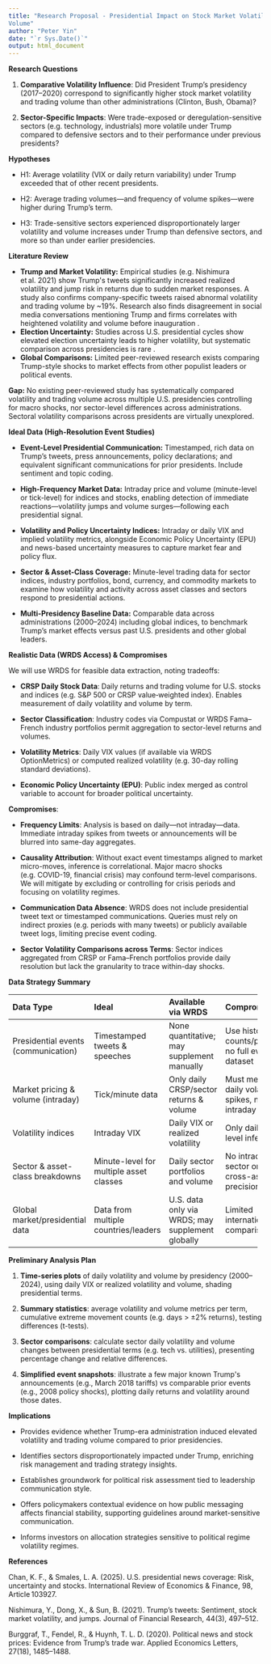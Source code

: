 ```yaml
---
title: "Research Proposal - Presidential Impact on Stock Market Volatility and Trading
Volume"
author: "Peter Yin"
date: "`r Sys.Date()`"
output: html_document
---
```



**Research Questions**

1.  **Comparative Volatility Influence**: Did President Trump's
    presidency (2017--2020) correspond to significantly higher stock
    market volatility and trading volume than other administrations
    (Clinton, Bush, Obama)?

2.  **Sector-Specific Impacts**: Were trade-exposed or
    deregulation-sensitive sectors (e.g. technology, industrials) more
    volatile under Trump compared to defensive sectors and to their
    performance under previous presidents?

**Hypotheses**

- H1: Average volatility (VIX or daily return variability) under Trump
  exceeded that of other recent presidents.

- H2: Average trading volumes---and frequency of volume spikes---were
  higher during Trump's term.

- H3: Trade-sensitive sectors experienced disproportionately larger
  volatility and volume increases under Trump than defensive sectors,
  and more so than under earlier presidencies.

**Literature Review**

- **Trump and Market Volatility:** Empirical studies (e.g. Nishimura
et al. 2021) show Trump\'s tweets significantly increased realized
volatility and jump risk in returns due to sudden market
responses. A study also confirms company-specific tweets raised abnormal
volatility and trading volume by \~19%. Research
also finds disagreement in social media conversations mentioning Trump
and firms correlates with heightened volatility and volume before
inauguration .
- **Election Uncertainty:** Studies across U.S. presidential cycles show
elevated election uncertainty leads to higher volatility, but systematic
comparison across presidencies is
rare .
- **Global Comparisons:** Limited peer-reviewed research exists comparing
Trump-style shocks to market effects from other populist leaders or
political events.

**Gap:** No existing peer-reviewed study has systematically compared
volatility and trading volume across multiple U.S. presidencies
controlling for macro shocks, nor sector-level differences across
administrations. Sectoral volatility comparisons across presidents are
virtually unexplored.

**Ideal Data (High-Resolution Event Studies)**

- **Event-Level Presidential Communication:** Timestamped, rich data on
  Trump's tweets, press announcements, policy declarations; and
  equivalent significant communications for prior presidents. Include
  sentiment and topic coding.

- **High-Frequency Market Data:** Intraday price and volume
  (minute-level or tick-level) for indices and stocks, enabling
  detection of immediate reactions---volatility jumps and volume
  surges---following each presidential signal.

- **Volatility and Policy Uncertainty Indices:** Intraday or daily VIX
  and implied volatility metrics, alongside Economic Policy Uncertainty
  (EPU) and news-based uncertainty measures to capture market fear and
  policy flux.

- **Sector & Asset-Class Coverage:** Minute-level trading data for
  sector indices, industry portfolios, bond, currency, and commodity
  markets to examine how volatility and activity across asset classes
  and sectors respond to presidential actions.

- **Multi-Presidency Baseline Data:** Comparable data across
  administrations (2000--2024) including global indices, to benchmark
  Trump's market effects versus past U.S. presidents and other global
  leaders.

**Realistic Data (WRDS Access) & Compromises**

We will use WRDS for feasible data extraction, noting tradeoffs:

- **CRSP Daily Stock Data**: Daily returns and trading volume for U.S.
  stocks and indices (e.g. S&P 500 or CRSP value‑weighted index).
  Enables measurement of daily volatility and volume by term.

- **Sector Classification**: Industry codes via Compustat or WRDS
  Fama--French industry portfolios permit aggregation to sector-level
  returns and volumes.

- **Volatility Metrics**: Daily VIX values (if available via WRDS
  OptionMetrics) or computed realized volatility (e.g. 30-day rolling
  standard deviations).

- **Economic Policy Uncertainty (EPU)**: Public index merged as control
  variable to account for broader political uncertainty.

**Compromises**:

- **Frequency Limits**: Analysis is based on daily---not
  intraday---data. Immediate intraday spikes from tweets or
  announcements will be blurred into same-day aggregates.

- **Causality Attribution**: Without exact event timestamps aligned to
  market micro-moves, inference is correlational. Major macro shocks
  (e.g. COVID-19, financial crisis) may confound term-level comparisons.
  We will mitigate by excluding or controlling for crisis periods and
  focusing on volatility regimes.

- **Communication Data Absence**: WRDS does not include presidential
  tweet text or timestamped communications. Queries must rely on
  indirect proxies (e.g. periods with many tweets) or publicly available
  tweet logs, limiting precise event coding.

- **Sector Volatility Comparisons across Terms**: Sector indices
  aggregated from CRSP or Fama--French portfolios provide daily
  resolution but lack the granularity to trace within-day shocks.

**Data Strategy Summary**

  ------------------------------------------------------------------------------
  **Data Type**         **Ideal**           **Available via   **Compromise**
                                            WRDS**            
  --------------------- ------------------- ----------------- ------------------
  Presidential events   Timestamped tweets  None              Use historical
  (communication)       & speeches          quantitative; may counts/proxies; no
                                            supplement        full event dataset
                                            manually          

  Market pricing &      Tick/minute data    Only daily        Must measure daily
  volume (intraday)                         CRSP/sector       volatility spikes,
                                            returns & volume  not intraday

  Volatility indices    Intraday VIX        Daily VIX or      Only daily-level
                                            realized          inference
                                            volatility        

  Sector & asset-class  Minute-level for    Daily sector      No intraday sector
  breakdowns            multiple asset      portfolios and    or cross-asset
                        classes             volume            precision

  Global                Data from multiple  U.S. data only    Limited
  market/presidential   countries/leaders   via WRDS; may     international
  data                                      supplement        comparison
                                            globally          
  ------------------------------------------------------------------------------

**Preliminary Analysis Plan**

1.  **Time-series plots** of daily volatility and volume by presidency
    (2000--2024), using daily VIX or realized volatility and volume,
    shading presidential terms.

2.  **Summary statistics**: average volatility and volume metrics per
    term, cumulative extreme movement counts (e.g. days \> ±2% returns),
    testing differences (t-tests).

3.  **Sector comparisons**: calculate sector daily volatility and volume
    changes between presidential terms (e.g. tech vs. utilities),
    presenting percentage change and relative differences.

4.  **Simplified event snapshots**: illustrate a few major known
    Trump\'s announcements (e.g., March 2018 tariffs) vs comparable
    prior events (e.g., 2008 policy shocks), plotting daily returns and
    volatility around those dates.

**Implications**

- Provides evidence whether Trump-era administration induced elevated
  volatility and trading volume compared to prior presidencies.

- Identifies sectors disproportionately impacted under Trump, enriching
  risk management and trading strategy insights.

- Establishes groundwork for political risk assessment tied to
  leadership communication style.

- Offers policymakers contextual evidence on how public messaging
  affects financial stability, supporting guidelines around
  market-sensitive communication.

- Informs investors on allocation strategies sensitive to political
  regime volatility regimes.


**References**

Chan, K. F., & Smales, L. A. (2025). U.S. presidential news coverage: Risk, uncertainty and stocks. International Review of Economics & Finance, 98, Article 103927. 

Nishimura, Y., Dong, X., & Sun, B. (2021). Trump’s tweets: Sentiment, stock market volatility, and jumps. Journal of Financial Research, 44(3), 497–512.

Burggraf, T., Fendel, R., & Huynh, T. L. D. (2020). Political news and stock prices: Evidence from Trump’s trade war. Applied Economics Letters, 27(18), 1485–1488. 